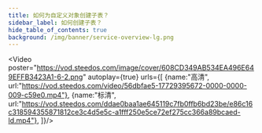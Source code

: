 ```yaml
---
title: 如何为自定义对象创建子表？
sidebar_label: 如何创建子表？
hide_table_of_contents: true
background: /img/banner/service-overview-lg.png
---
```




<Video 
    poster="https://vod.steedos.com/image/cover/608CD349AB534EA496E649EFFB3423A1-6-2.png"
    autoplay={true}
    urls={[
        {name:"高清", url:"https://vod.steedos.com/video/56dbfae5-17729395672-0000-0000-009-c59e0.mp4"},
         {name:"标清", url:"https://vod.steedos.com/ddae0baa1ae645119c7fb0ffb6bd23be/e86c16c318594355871812ce3c4d5e5c-a1fff250e5ce72ef275cc366a89bcaed-ld.mp4"},
    ]}/>
